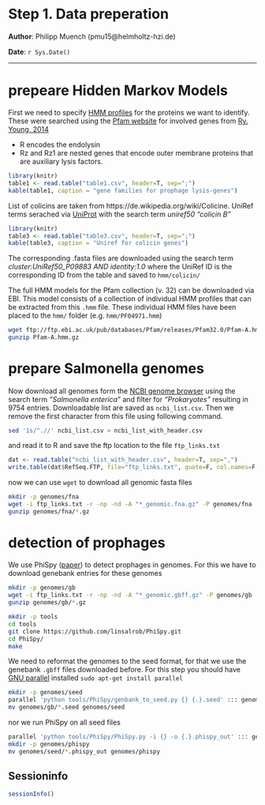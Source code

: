 Step 1. Data preperation
==============================================

**Author**: Philipp Muench (pmu15@helmholtz-hzi.de)

**Date**: `r Sys.Date()`

----------------------------------------

<style type="text/css">
h1 {
	line-height: 120%;
}
</style>

# prepeare Hidden Markov Models

First we need to specify [HMM profiles](https://en.wikipedia.org/wiki/HMMER) for the proteins we want to identify. These were searched using the [Pfam website](https://pfam.xfam.org/search#tabview=tab2) for involved genes from [Ry. Young, 2014](https://www.ncbi.nlm.nih.gov/pmc/articles/pmid/24585055/)

- R encodes the endolysin
- Rz and Rz1 are nested genes that encode outer membrane proteins that
are auxiliary lysis factors.

```r
library(knitr)
table1 <- read.table("table1.csv", header=T, sep=";")
kable(table1, caption = "gene families for prophage lysis-genes")
```

List of colicins are taken from https://de.wikipedia.org/wiki/Colicine. UniRef terms serached via [UniProt](https://www.uniprot.org/uniref/) with the search term _uniref50 "colicin B"_


```r
library(knitr)
table3 <- read.table("table3.csv", header=T, sep=";")
kable(table3, caption = "Uniref for colicin genes")
```

The corresponding .fasta files are downloaded using the search term _cluster:UniRef50_P09883 AND identity:1.0_ where the UniRef ID is the corresponding ID from the table and saved to `hmm/colicin/`

The full HMM models for the Pfam collection (v. 32) can be downloaded via EBI. This model consists of a collection of individual HMM profiles that can be extracted from this `.hmm` file. These individual HMM files have been placed to the `hmm/` folder (e.g. `hmm/PF04971.hmm`)

```bash
wget ftp://ftp.ebi.ac.uk/pub/databases/Pfam/releases/Pfam32.0/Pfam-A.hmm.gz
gunzip Pfam-A.hmm.gz
```

# prepare Salmonella genomes

Now download all genomes form the [NCBI genome browser](https://www.ncbi.nlm.nih.gov/genome/browse/) using the search term _"Salmonella enterica"_ and filter for _"Prokaryotes"_ resulting in 9754 entries. Downloadable list are saved as `ncbi_list.csv`. Then we remove the first character from this file using following command.

```bash
sed '1s/^.//' ncbi_list.csv > ncbi_list_with_header.csv
```

and read it to R and save the ftp location to the file `ftp_links.txt`

```r
dat <- read.table("ncbi_list_with_header.csv", header=T, sep=",")
write.table(dat$RefSeq.FTP, file="ftp_links.txt", quote=F, col.names=F, row.names=F)
```

now we can use `wget` to download all genomic fasta files

```bash
mkdir -p genomes/fna
wget -i ftp_links.txt -r -np -nd -A "*_genomic.fna.gz" -P genomes/fna
gunzip genomes/fna/*.gz
```

# detection of prophages 

We use PhiSpy ([paper](https://www.ncbi.nlm.nih.gov/pmc/articles/PMC3439882/)) to detect prophages in genomes. For this we have to download genebank entries for these genomes

```bash
mkdir -p genomes/gb
wget -i ftp_links.txt -r -np -nd -A "*_genomic.gbff.gz" -P genomes/gb
gunzip genomes/gb/*.gz
```

```bash
mkdir -p tools
cd tools
git clone https://github.com/linsalrob/PhiSpy.git
cd PhiSpy/ 
make
```

We need to reformat the genomes to the seed format, for that we use the genebank `.gbff` files downloaded before. For this step you should have [GNU parallel](https://www.gnu.org/software/parallel/) installed `sudo apt-get install parallel`

```bash
mkdir -p genomes/seed
parallel 'python tools/PhiSpy/genbank_to_seed.py {} {.}.seed' ::: genomes/gb/*.gbff
mv genomes/gb/*.seed genomes/seed
```

nor we run PhiSpy on all seed files
```bash
parallel 'python tools/PhiSpy/PhiSpy.py -i {} -o {.}.phispy_out' ::: genomes/seed/*.seed
mkdir -p genomes/phispy
mv genomes/seed/*.phispy_out genomes/phispy
```

## Sessioninfo

```r
sessionInfo()
```


